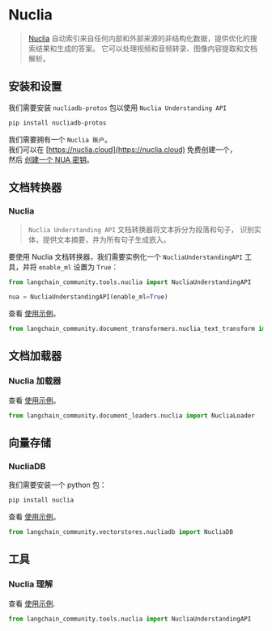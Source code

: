 # Nuclia

>[Nuclia](https://nuclia.com) 自动索引来自任何内部和外部来源的非结构化数据，提供优化的搜索结果和生成的答案。 
>它可以处理视频和音频转录、图像内容提取和文档解析。

## 安装和设置

我们需要安装 `nucliadb-protos` 包以使用 `Nuclia Understanding API`

```bash
pip install nucliadb-protos
```

我们需要拥有一个 `Nuclia 账户`。  
我们可以在 [https://nuclia.cloud](https://nuclia.cloud) 免费创建一个，  
然后 [创建一个 NUA 密钥](https://docs.nuclia.dev/docs/docs/using/understanding/intro)。

## 文档转换器

### Nuclia

>`Nuclia Understanding API` 文档转换器将文本拆分为段落和句子， 
> 识别实体，提供文本摘要，并为所有句子生成嵌入。

要使用 Nuclia 文档转换器，我们需要实例化一个 `NucliaUnderstandingAPI`
工具，并将 `enable_ml` 设置为 `True`：

```python
from langchain_community.tools.nuclia import NucliaUnderstandingAPI

nua = NucliaUnderstandingAPI(enable_ml=True)
```

查看 [使用示例](/docs/integrations/document_transformers/nuclia_transformer)。

```python
from langchain_community.document_transformers.nuclia_text_transform import NucliaTextTransformer
```

## 文档加载器

### Nuclia 加载器

查看 [使用示例](/docs/integrations/document_loaders/nuclia)。

```python
from langchain_community.document_loaders.nuclia import NucliaLoader
```

## 向量存储

### NucliaDB

我们需要安装一个 python 包：

```bash
pip install nuclia
```

查看 [使用示例](/docs/integrations/vectorstores/nucliadb)。

```python
from langchain_community.vectorstores.nucliadb import NucliaDB
```

## 工具

### Nuclia 理解

查看 [使用示例](/docs/integrations/tools/nuclia).

```python
from langchain_community.tools.nuclia import NucliaUnderstandingAPI
```